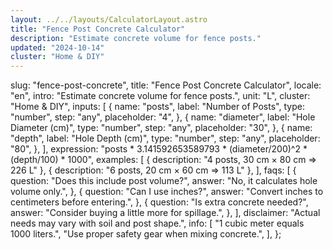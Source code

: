 ```yaml
---
layout: ../../layouts/CalculatorLayout.astro
title: "Fence Post Concrete Calculator"
description: "Estimate concrete volume for fence posts."
updated: "2024-10-14"
cluster: "Home & DIY"
---
```



  slug: "fence-post-concrete",
  title: "Fence Post Concrete Calculator",
  locale: "en",
  intro: "Estimate concrete volume for fence posts.",
  unit: "L",
  cluster: "Home & DIY",
  inputs: [
    {
      name: "posts",
      label: "Number of Posts",
      type: "number",
      step: "any",
      placeholder: "4",
    },
    {
      name: "diameter",
      label: "Hole Diameter (cm)",
      type: "number",
      step: "any",
      placeholder: "30",
    },
    {
      name: "depth",
      label: "Hole Depth (cm)",
      type: "number",
      step: "any",
      placeholder: "80",
    },
  ],
  expression:
    "posts * 3.141592653589793 * (diameter/200)^2 * (depth/100) * 1000",
  examples: [
    { description: "4 posts, 30 cm × 80 cm ⇒ 226 L" },
    { description: "6 posts, 20 cm × 60 cm ⇒ 113 L" },
  ],
  faqs: [
    {
      question: "Does this include post volume?",
      answer: "No, it calculates hole volume only.",
    },
    {
      question: "Can I use inches?",
      answer: "Convert inches to centimeters before entering.",
    },
    {
      question: "Is extra concrete needed?",
      answer: "Consider buying a little more for spillage.",
    },
  ],
  disclaimer: "Actual needs may vary with soil and post shape.",
  info: [
    "1 cubic meter equals 1000 liters.",
    "Use proper safety gear when mixing concrete.",
  ],
};

<Calculator schema={schema} />
